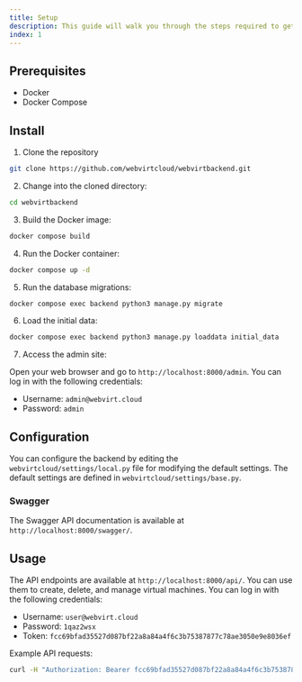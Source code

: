 ```yaml
---
title: Setup
description: This guide will walk you through the steps required to get your cloud platform up and running quickly. Whether you're a seasoned system administrator or a first-time user, this guide is designed to make the installation process as smooth as possible.
index: 1
---
```


## Prerequisites

- Docker
- Docker Compose

## Install

1. Clone the repository

```bash
git clone https://github.com/webvirtcloud/webvirtbackend.git
```

2. Change into the cloned directory:

```bash
cd webvirtbackend
```

3. Build the Docker image:

```bash
docker compose build
```

4. Run the Docker container:

```bash
docker compose up -d
```

5. Run the database migrations:

```bash
docker compose exec backend python3 manage.py migrate
```

6. Load the initial data:

```bash
docker compose exec backend python3 manage.py loaddata initial_data
```

7. Access the admin site:

Open your web browser and go to `http://localhost:8000/admin`. You can log in with the following credentials:

- Username: `admin@webvirt.cloud`
- Password: `admin`

## Configuration

You can configure the backend by editing the `webvirtcloud/settings/local.py` file for modifying the default settings. The default settings are defined in `webvirtcloud/settings/base.py`.

### Swagger

The Swagger API documentation is available at `http://localhost:8000/swagger/`.

## Usage

The API endpoints are available at `http://localhost:8000/api/`. You can use them to create, delete, and manage virtual machines. You can log in with the following credentials:

- Username: `user@webvirt.cloud`
- Password: `1qaz2wsx`
- Token: `fcc69bfad35527d087bf22a8a84a4f6c3b75387877c78ae3050e9e8036ef`

Example API requests:

```bash
curl -H "Authorization: Bearer fcc69bfad35527d087bf22a8a84a4f6c3b75387877c78ae3050e9e8036ef" http://localhost:8000/api/v1/virtances/
```

